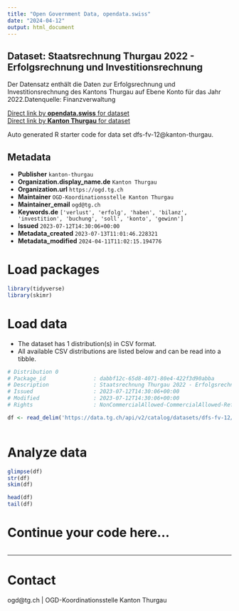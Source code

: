 ```yaml
---
title: "Open Government Data, opendata.swiss"
date: "2024-04-12"
output: html_document
---
```


## Dataset: Staatsrechnung Thurgau 2022 - Erfolgsrechnung und Investitionsrechnung

Der Datensatz enthält die Daten zur Erfolgsrechnung und Investitionsrechnung des Kantons Thurgau auf Ebene Konto für das Jahr 2022.Datenquelle: Finanzverwaltung

[Direct link by **opendata.swiss** for dataset](https://opendata.swiss/de/dataset/staatsrechnung-thurgau-2022-erfolgsrechnung-und-investitionsrechnung)<br>
[Direct link by **Kanton Thurgau** for dataset](https://data.tg.ch/explore/dataset/dfs-fv-12/)

Auto generated R starter code for data set dfs-fv-12@kanton-thurgau.

## Metadata

- **Publisher** `kanton-thurgau`
- **Organization.display_name.de** `Kanton Thurgau`
- **Organization.url** `https://ogd.tg.ch`
- **Maintainer** `OGD-Koordinationsstelle Kanton Thurgau`
- **Maintainer_email** `ogd@tg.ch`
- **Keywords.de** `['verlust', 'erfolg', 'haben', 'bilanz', 'investition', 'buchung', 'soll', 'konto', 'gewinn']`
- **Issued** `2023-07-12T14:30:06+00:00`
- **Metadata_created** `2023-07-13T11:01:46.228321`
- **Metadata_modified** `2024-04-11T11:02:15.194776`


# Load packages

```r

library(tidyverse)
library(skimr)

```

# Load data

-   The dataset has 1 distribution(s) in CSV format.
-   All available CSV distributions are listed below and can be read into a tibble.

```r

# Distribution 0
# Package_id               : dabbf12c-65d8-4071-80e4-422f3d90abba
# Description              : Staatsrechnung Thurgau 2022 - Erfolgsrechnung und Investitionsrechnung (csv)
# Issued                   : 2023-07-12T14:30:06+00:00
# Modified                 : 2023-07-12T14:30:06+00:00
# Rights                   : NonCommercialAllowed-CommercialAllowed-ReferenceRequired

df <- read_delim('https://data.tg.ch/api/v2/catalog/datasets/dfs-fv-12/exports/csv')



```

# Analyze data

```r

glimpse(df)
str(df)
skim(df)

head(df)
tail(df)

```

# Continue your code here...

```r

```

------------------------------------------------------------------------

# Contact

ogd@tg.ch | OGD-Koordinationsstelle Kanton Thurgau
